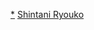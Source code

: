 {{Navbox
| name   = 新谷良子
| title  = [[新谷良子]]
| titlestyle = background:pink
| groupstyle = background:pink
| group1 = 單曲
| list1 = [[任性 date show]] - [[因為是愛之歌]] - [[ray of sunshine]] - [[戀愛構造/Trickster]] - [[Wonderstory/HAPPY END]] - [[世界上最受寵愛的是我！]] - [[Happiest Princess]] - [[CANDY☆POP☆SWEET☆HEART]] - [[失落的交響曲]] - [[crossing days]] - [[月與八音盒]] - [[ReTIME]] - [[Piece of love]]
| group2 = 音樂專輯
| list2 = {{lang|ja|[[ファンシー☆フリル]]}} - [[Pretty Good!]] - {{lang|ja|[[空にとける虹と君の声]]}} - [[Wonderful World]] - [[MARCHING MONSTER]]
| group3 = 精選專輯
| list3 = [[The Great bambi Pop Swindle]]
| group4 = 迷你專輯
| list4 = {{lang|ja|[[ピンクのバンビ]]}}
}}<noinclude>
[[Category:新谷良子|*]]
[[Category:日本配音員模板|Shintani Ryouko]]

</noinclude>